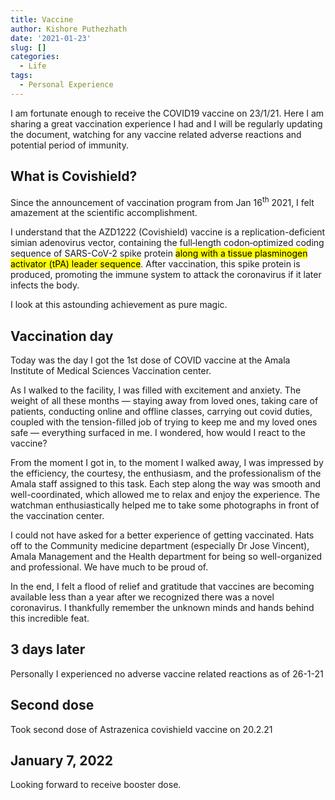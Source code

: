```yaml
---
title: Vaccine
author: Kishore Puthezhath
date: '2021-01-23'
slug: []
categories:
  - Life
tags:
  - Personal Experience
---
```


I am fortunate enough to receive the COVID19 vaccine on 23/1/21. Here I am sharing a great vaccination experience I had and I will be regularly updating the document, watching for any vaccine related adverse reactions and potential period of immunity. 

## What is Covishield?
 
Since the announcement of vaccination program from Jan 16<sup>th</sup> 2021, I felt amazement at the scientific accomplishment.

I understand that the AZD1222 (Covishield) vaccine is a replication-deficient simian adenovirus vector, containing the full‐length codon‐optimized coding sequence of SARS-CoV-2 spike protein <mark>along with a tissue plasminogen activator (tPA) leader sequence</mark>. After vaccination, this spike protein is produced, promoting the immune system to attack the coronavirus if it later infects the body.

I look at this astounding achievement as pure magic.

## Vaccination day

Today was the day I got the 1st dose of COVID vaccine at the Amala Institute of Medical Sciences Vaccination center.

As I walked to the facility, I was filled with excitement and anxiety. The weight of all these months — staying away from loved ones, taking care of patients, conducting online and offline classes, carrying out covid duties, coupled with the tension-filled job of trying to keep me and my loved ones safe — everything surfaced in me. I wondered, how would I react to the vaccine?

From the moment I got in, to the moment I walked away, I was impressed by the efficiency, the courtesy, the enthusiasm, and the professionalism of the Amala staff assigned to this task. Each step along the way was smooth and well-coordinated, which allowed me to relax and enjoy the experience. The watchman enthusiastically helped me to take some photographs in front of the vaccination center.

I could not have asked for a better experience of getting vaccinated. Hats off to the Community medicine department (especially Dr Jose Vincent), Amala Management and the Health department for being so well-organized and professional. We have much to be proud of.

In the end, I felt a flood of relief and gratitude that vaccines are becoming available less than a year after we recognized there was a novel coronavirus. I thankfully remember the unknown minds and hands behind this incredible feat.

## 3 days later

Personally I experienced no adverse vaccine related reactions as of 26-1-21

## Second dose

Took second dose of Astrazenica covishield vaccine on 20.2.21

## January 7, 2022

Looking forward to receive booster dose.